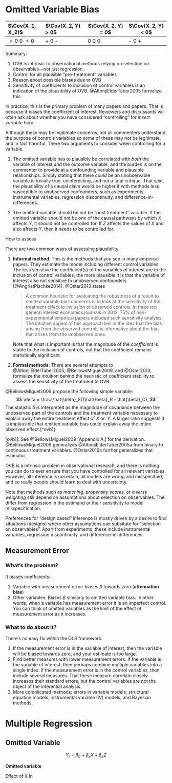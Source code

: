 # Omitted Variable Bias

----------------- ------------------- ------------------ ------------------
$\Cov(X_1, X_2)$  $\Cov(X_2, Y) > 0$  $\Cov(X_2, Y) = 0$ $\Cov(X_2, Y) < 0$
----------------- ------------------- ------------------ ------------------
$> 0$             +                   0                  -
$0$               0                   0                  0
$< 0$             -                   0                  +
----------------- ------------------- ------------------ ------------------

Summary:

1. OVB is intrinsic to observational methods relying on selection on observables---not just regression.
2. Control for all plausible "pre-treatment" variables
2. Reason about possible biases due to OVB
3. Sensitivity of coefficients to inclusion of control variables is an indication of the plausibility of OVB. @AltonjiElderTaber2005 formalize this.

In practice, this is the primary problem of many papers and papers.
That is because it biases the coefficient of interest.
Reviewers and discussants will often ask about whether you have considered "controlling"
for *insert variable here*.

Although these may be legitimate concerns, not all commenters understand the purpose of controls variables so some of these may not be legitimate, and in fact harmful.
There two arguments to consider when controlling for a variable.

1. The omitted variable has to plausibly be correlated with *both* the variable of interest *and* the outcome variable, and the burden is on the commenter to provide at a confounding variable and plausible relationships. Simply stating that there *could* be an unobservable variable is trivially true, uninteresting, and not a fatal critique. That said, the plausibility of a causal claim would be higher if with methods less susceptible to unobserved confounders, such as experiments, instrumental variables, regression discontinuity, and difference-in-differences.

2. The omitted variable should be not be "post treatment" variable. If the omitted variable should not be one of the causal pathways by which $X$ affects $Y$, it should not be controlled for. If $Z$ affects the values of $X$ and also affects $Y$, then it needs to be controlled for.

How to assess 

There are two common ways of assessing plausibility.

1. **Informal method**. This is the methods that you see in many empirical papers. They estimate the model including different control variables. The less sensitive the coefficient(s) of the variables of interest are to the inclusion of control variables, the more plausible it is that the variable of interest also not sensitive to unobserved confounders [@AngristPischke2014]. @Oster2013 states

    > A common heuristic for evaluating the robustness of a result to omitted variable bias concerns is to look
    > at the sensitivity of the treatment effect to inclusion of observed controls. In three top general interest
    > economics journals in 2012, 75% of non-experimental empirical papers included such sensitivity analysis. The
    > intuitive appeal of this approach lies in the idea that the bias arising from the observed controls is informative
    > about the bias that arises from the unobserved ones.

    Note that what is important is that the magnitude of the *coefficient* is stable to the inclusion of controls, not that the coefficient remains statistically significant.

2. **Formal methods:** There are several attempts to  @AltonjiElderTaber2005, @BellowsMiguel2009, and @Oster2013, formalize the intuition behind the heuristic of coefficient stability to assess the sensitivity of the treatment to OVB.  

@BellowsMiguel2009 propose the following simple variable:
$$
\delta = \frac{\hat{\beta}_F}{\hat{\beta}_R - \hat{\beta}_C},
$$
The statistic $\delta$ is interpreted as the magnitude of covariance between the unobserved part of the controls and the treatment variable necessary to explain away the entire treatment effect of $X$ on $Y$.
A larger ratio suggests it is implausible that omitted variable bias could explain away the entire observed effect.[^ovb1]

[ovb1]: See @BellowsMiguel2009 [Appendix A.] for the derivation. @BellowsMiguel2009 generalizes @AltonjiElderTaber2005a from binary to continuous treatment variables. @Oster2016a further generalizes that estimator.


OVB is a intrinsic problem in observational research, and there is nothing you can do to ever ensure that you have controlled for all relevant variables.
However, all inference is uncertain, all models are wrong and misspecified, and so really people should learn to deal with uncertainty.


Note that methods such as *matching*, *propensity scores*, or *inverse weighting* still depend on assumptions about selection on observables. The differ from regression in the estimand or their sensitivity to model misspecification.

Preferences for "design based" inference is mostly driven by a desire to find situations (designs) where other assumptions can subsitute for "selection on observables".
Apart from experiments, these include instrumental variables, regression discontinuity, and difference-in-differences.

## Measurement Error

### What's the problem?

It biases coefficients:

1. Variable with measurement error: biases $\beta$ towards zero (**attenuation bias**)
2. Other variables: Biases $\beta$ similarly to omitted variable bias. In other words, when a variable has measurement error it is an imperfect control. You can think of omitted variables as the limit of the effect of measurement error as it increases.


### What to do about it?

There's no easy fix within the OLS framework.

1. If the measurement error is in the variable of interest, then the variable will be biased towards zero, and your estimate is too large.
2. Find better measures with lower measurement errors. If the variable is the variable of interest, then perhaps combine multiple variables into a single index. If the measurement error is in the control variables, then include several measures. That these measure correlate closely increases their standard errors, but the control variables are not the object of the inferential analysis.
3. More complicated methods: errors in variable models, structural equation models, instrumental variable (IV) models, and Bayesian methods.

# Multiple Regression

## Omitted Variable

$$
Y_i = \beta_0 + \beta_x X + \beta_z Z 
$$

**Omitted variable**

Effect of X in

